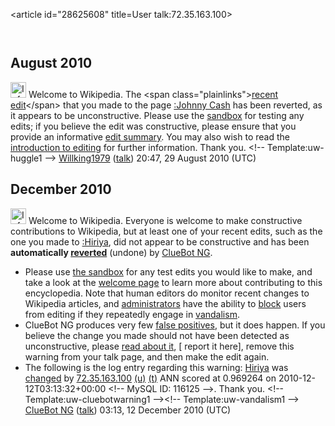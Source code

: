 <article id="28625608" title=User talk:72.35.163.100>
	<talkpage id="28625608" title="User talk:72.35.163.100">

== August 2010 ==

[[Image:Information.png|25px]] Welcome to Wikipedia. The &lt;span class=&quot;plainlinks&quot;&gt;[http://en.wikipedia.org/wiki/Johnny_Cash?diff=381758679 recent edit]&lt;/span&gt; that you made to the page [[:Johnny Cash]] has been reverted, as it appears to be unconstructive. Please use the [[Wikipedia:Sandbox|sandbox]] for testing any edits; if you believe the edit was constructive, please ensure that you provide an informative [[Help:Edit summary|edit summary]]. You may also wish to read the [[Wikipedia:Introduction|introduction to editing]] for further information. Thank you. &lt;!-- Template:uw-huggle1 --&gt; [[User:Willking1979|Willking1979]] ([[User talk:Willking1979|talk]]) 20:47, 29 August 2010 (UTC)

== December 2010 ==
[[Image:Information.svg|left|25px|alt=|link=]] Welcome to Wikipedia. Everyone is welcome to make constructive contributions to Wikipedia, but at least one of your recent edits, such as the one you made to [[:Hiriya]], did not appear to be constructive and has been '''automatically [[Help:Reverting|reverted]]''' (undone) by [[User:ClueBot NG|ClueBot NG]]. 
* Please use [[Wikipedia:Sandbox|the sandbox]] for any test edits you would like to make, and take a look at the [[Wikipedia:Introduction|welcome page]] to learn more about contributing to this encyclopedia. Note that human editors do monitor recent changes to Wikipedia articles, and [[WP:ADMINS|administrators]] have the ability to [[WP:BLOCK|block]] users from editing if they repeatedly engage in [[WP:vandalism|vandalism]].
* ClueBot NG produces very few [[User:ClueBot NG#Information About False Positives|false positives]], but it does happen. If you believe the change you made should not have been detected as unconstructive, please [[User:ClueBot NG#Information About False Positives|read about it]], [{{User:ClueBot NG/Warnings/FPReport|116125}} report it here], remove this warning from your talk page, and then make the edit again. 
* The following is the log entry regarding this warning: [[Hiriya]] was [http://en.wikipedia.org/w/index.php?title=Hiriya&amp;diff=401889085&amp;oldid=395907528 changed] by [[Special:Contributions/72.35.163.100|72.35.163.100]] [[User:72.35.163.100|(u)]] [[User talk:72.35.163.100|(t)]] ANN scored at 0.969264 on 2010-12-12T03:13:32+00:00 &lt;!-- MySQL ID: 116125 --&gt;. Thank you. &lt;!-- Template:uw-cluebotwarning1 --&gt;&lt;!-- Template:uw-vandalism1 --&gt; [[User:ClueBot NG|ClueBot NG]] ([[User talk:ClueBot NG|talk]]) 03:13, 12 December 2010 (UTC)
	</talkpage>
</article>